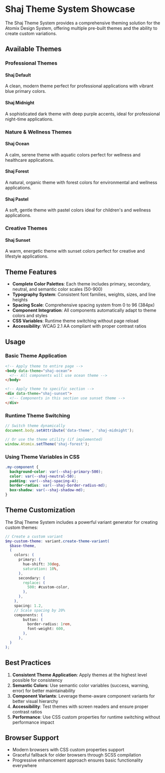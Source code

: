 # Shaj Theme System Showcase

The Shaj Theme System provides a comprehensive theming solution for the Atomix Design System, offering multiple pre-built themes and the ability to create custom variations.

## Available Themes

### Professional Themes

#### Shaj Default

A clean, modern theme perfect for professional applications with vibrant blue primary colors.

#### Shaj Midnight

A sophisticated dark theme with deep purple accents, ideal for professional night-time applications.

### Nature & Wellness Themes

#### Shaj Ocean

A calm, serene theme with aquatic colors perfect for wellness and healthcare applications.

#### Shaj Forest

A natural, organic theme with forest colors for environmental and wellness applications.

#### Shaj Pastel

A soft, gentle theme with pastel colors ideal for children's and wellness applications.

### Creative Themes

#### Shaj Sunset

A warm, energetic theme with sunset colors perfect for creative and lifestyle applications.

## Theme Features

- **Complete Color Palettes**: Each theme includes primary, secondary, neutral, and semantic color scales (50-900)
- **Typography System**: Consistent font families, weights, sizes, and line heights
- **Spacing Scale**: Comprehensive spacing system from 0 to 96 (384px)
- **Component Integration**: All components automatically adapt to theme colors and styles
- **CSS Variables**: Runtime theme switching without page reload
- **Accessibility**: WCAG 2.1 AA compliant with proper contrast ratios

## Usage

### Basic Theme Application

```html
<!-- Apply theme to entire page -->
<body data-theme="shaj-ocean">
  <!-- All components will use ocean theme -->
</body>

<!-- Apply theme to specific section -->
<div data-theme="shaj-sunset">
  <!-- Components in this section use sunset theme -->
</div>
```

### Runtime Theme Switching

```javascript
// Switch theme dynamically
document.body.setAttribute('data-theme', 'shaj-midnight');

// Or use the theme utility (if implemented)
window.Atomix.setTheme('shaj-forest');
```

### Using Theme Variables in CSS

```scss
.my-component {
  background-color: var(--shaj-primary-500);
  color: var(--shaj-neutral-50);
  padding: var(--shaj-spacing-4);
  border-radius: var(--shaj-border-radius-md);
  box-shadow: var(--shaj-shadow-md);
}
```

## Theme Customization

The Shaj Theme System includes a powerful variant generator for creating custom themes:

```scss
// Create a custom variant
$my-custom-theme: variant.create-theme-variant(
  $base-theme,
  (
    colors: (
      primary: (
        hue-shift: 30deg,
        saturation: 10%,
      ),
      secondary: (
        replace: (
          500: #custom-color,
        ),
      ),
    ),
    spacing: 1.2,
    // Scale spacing by 20%
    components: (
        button: (
          border-radius: 1rem,
          font-weight: 600,
        ),
      ),
  )
);
```

## Best Practices

1. **Consistent Theme Application**: Apply themes at the highest level possible for consistency
2. **Semantic Colors**: Use semantic color variables (success, warning, error) for better maintainability
3. **Component Variants**: Leverage theme-aware component variants for better visual hierarchy
4. **Accessibility**: Test themes with screen readers and ensure proper contrast ratios
5. **Performance**: Use CSS custom properties for runtime switching without performance impact

## Browser Support

- Modern browsers with CSS custom properties support
- Graceful fallback for older browsers through SCSS compilation
- Progressive enhancement approach ensures basic functionality everywhere
